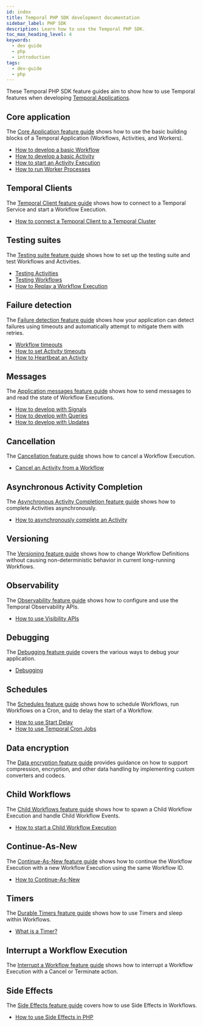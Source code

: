 ```yaml
---
id: index
title: Temporal PHP SDK development documentation
sidebar_label: PHP SDK
description: Learn how to use the Temporal PHP SDK.
toc_max_heading_level: 4
keywords:
  - dev guide
  - php
  - introduction
tags:
  - dev-guide
  - php
---
```


These Temporal PHP SDK feature guides aim to show how to use Temporal features when developing [Temporal Applications](/temporal#temporal-application).

## Core application

The [Core Application feature guide](/develop/php/core-application) shows how to use the basic building blocks of a Temporal Application (Workflows, Activities, and Workers).

- [How to develop a basic Workflow](/develop/php/core-application#develop-workflows)
- [How to develop a basic Activity](/develop/php/core-application#develop-activities)
- [How to start an Activity Execution](/develop/php/core-application#activity-execution)
- [How to run Worker Processes](/develop/php/core-application#run-a-dev-worker)

## Temporal Clients

The [Temporal Client feature guide](/develop/php/temporal-clients) shows how to connect to a Temporal Service and start a Workflow Execution.

- [How to connect a Temporal Client to a Temporal Cluster](/develop/php/temporal-clients#connect-to-a-dev-cluster)

## Testing suites

The [Testing suite feature guide](/develop/php/test-suites) shows how to set up the testing suite and test Workflows and Activities.

- [Testing Activities](/develop/php/test-suites#test-activities)
- [Testing Workflows](/develop/php/test-suites#test-workflows)
- [How to Replay a Workflow Execution](/develop/php/test-suites#replay)

## Failure detection

The [Failure detection feature guide](/develop/php/failure-detection) shows how your application can detect failures using timeouts and automatically attempt to mitigate them with retries.

- [Workflow timeouts](/develop/php/failure-detection#workflow-timeouts)
- [How to set Activity timeouts](/develop/php/failure-detection#activity-timeouts)
- [How to Heartbeat an Activity](/develop/php/failure-detection#activity-heartbeats)

## Messages

The [Application messages feature guide](/develop/php/messages) shows how to send messages to and read the state of Workflow Executions.

- [How to develop with Signals](/develop/php/messages#signals)
- [How to develop with Queries](/develop/php/messages#queries)
- [How to develop with Updates](/develop/php/messages#updates)

## Cancellation

The [Cancellation feature guide](/develop/php/cancellation) shows how to cancel a Workflow Execution.

- [Cancel an Activity from a Workflow](/develop/php/cancellation#cancel-an-activity)

## Asynchronous Activity Completion

The [Asynchronous Activity Completion feature guide](/develop/php/asynchronous-activity-completion) shows how to complete Activities asynchronously.

- [How to asynchronously complete an Activity](/develop/php/asynchronous-activity-completion#asynchronous-activity-completion)

## Versioning

The [Versioning feature guide](/develop/php/versioning) shows how to change Workflow Definitions without causing non-deterministic behavior in current long-running Workflows.

## Observability

The [Observability feature guide](/develop/php/observability) shows how to configure and use the Temporal Observability APIs.

- [How to use Visibility APIs](/develop/php/observability#visibility)

## Debugging

The [Debugging feature guide](/develop/php/debugging) covers the various ways to debug your application.

- [Debugging](/develop/php/debugging#debug)

## Schedules

The [Schedules feature guide](/develop/php/schedules) shows how to schedule Workflows, run Workflows on a Cron, and to delay the start of a Workflow.

- [How to use Start Delay](/develop/php/schedules#start-delay)
- [How to use Temporal Cron Jobs](/develop/php/schedules#temporal-cron-jobs)

## Data encryption

The [Data encryption feature guide](/develop/php/data-encryption) provides guidance on how to support compression, encryption, and other data handling by implementing custom converters and codecs.

## Child Workflows

The [Child Workflows feature guide](/develop/php/child-workflows) shows how to spawn a Child Workflow Execution and handle Child Workflow Events.

- [How to start a Child Workflow Execution](/develop/php/child-workflows#child-workflows)

## Continue-As-New

The [Continue-As-New feature guide](/develop/php/continue-as-new) shows how to continue the Workflow Execution with a new Workflow Execution using the same Workflow ID.

- [How to Continue-As-New](/develop/php/continue-as-new#continue-as-new)

## Timers

The [Durable Timers feature guide](/develop/php/timers) shows how to use Timers and sleep within Workflows.

- [What is a Timer?](/develop/php/timers#timers)

## Interrupt a Workflow Execution

The [Interrupt a Workflow feature guide](/develop/php/interrupt-a-workflow-execution) shows how to interrupt a Workflow Execution with a Cancel or Terminate action.

## Side Effects

The [Side Effects feature guide](/develop/php/side-effects) covers how to use Side Effects in Workflows.

- [How to use Side Effects in PHP](/develop/php/side-effects#side-effects)
